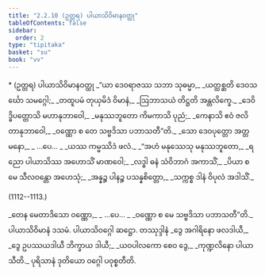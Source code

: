 ```yaml
---
title: "2.2.10 (ဥတ္တရ) ပါယာသိဝိမာနဝတ္ထု"
tableOfContents: false
sidebar:
  order: 2
type: "tipitaka"
basket: "su"
book: "vv"
---
```



<DynamicBreadcrumb />

<Paragraph type="center" book="vv">
* (ဥတ္တရ) ပါယာသိဝိမာနဝတ္ထု
</Paragraph>

<Division number="1108" book="vv">

<Paragraph number="953" type="verses" book="vv">
_“ယာ ဒေဝရာဇဿ သဘာ သုဓမ္မာ,_  
_ယတ္ထစ္ဆတိ ဒေဝသင်္ဃော သမဂ္ဂေါ;_  
_တထူပမံ တုယှမိဒံ ဝိမာနံ,_  
_ဩဘာသယံ တိဋ္ဌတိ အန္တလိက္ခေ._  

</Paragraph>

</Division>
<Division number="1109" book="vv">

<Paragraph number="954" type="verses" book="vv">
_ဒေဝိဒ္ဓိပတ္တောသိ မဟာနုဘာဝေါ,_  
_မနုဿဘူတော ကိမကာသိ ပုညံ;_  
_ကေနာသိ ဧဝံ ဇလိတာနုဘာဝေါ,_  
_ဝဏ္ဏော စ တေ သဗ္ဗဒိသာ ပဘာသတီ”တိ._  

</Paragraph>

</Division>
<Division number="1110" book="vv">

<Paragraph number="955" type="verses" book="vv">
_သော ဒေဝပုတ္တော အတ္တမနော,_  
_ …ပေ… _  
_ယဿ ကမ္မဿိဒံ ဖလံ._  

</Paragraph>

</Division>
<Division number="1111" book="vv">

<Paragraph number="956" type="verses" book="vv">
_“အဟံ မနုဿေသု မနုဿဘူတော,_  
_ရညော ပါယာသိဿ အဟောသိံ မာဏဝေါ;_  
_လဒ္ဓါ ဓနံ သံဝိဘာဂံ အကာသိံ,_  
_ပိယာ စ မေ သီလဝန္တော အဟေသုံ;_  
_အန္နဉ္စ ပါနဉ္စ ပသန္နစိတ္တော,_  
_သက္ကစ္စ ဒါနံ ဝိပုလံ အဒါသိံ._  


(1112--1113.)
</Paragraph>

<Paragraph number="957" type="verses" book="vv">
_တေန မေတာဒိသော ဝဏ္ဏော,_  
_ …ပေ… _  
_ဝဏ္ဏော စ မေ သဗ္ဗဒိသာ ပဘာသတီ”တိ._  


</Paragraph>
</Division>

<Paragraph number="958" type="center" book="vv">
ပါယာသိဝိမာနံ ဒသမံ.



</Paragraph>

<Paragraph number="959" type="center" book="vv">
ပါယာသိဝဂ္ဂေါ ဆဋ္ဌော.



</Paragraph>

<Paragraph number="960" type="center" book="vv">
တဿုဒ္ဒါနံ


</Paragraph>

<Paragraph number="961" type="verses" book="vv">
_ဒွေ အဂါရိနော ဖလဒါယီ,_  
_ဒွေ ဥပဿယဒါယီ ဘိက္ခာယ ဒါယီ;_  
_ယဝပါလကော စေဝ ဒွေ,_  
_ကုဏ္ဍလိနော ပါယာသီတိ._  


</Paragraph>

<Paragraph number="962" type="center" book="vv">
ပုရိသာနံ ဒုတိယော ဝဂ္ဂေါ ပဝုစ္စတီတိ.
</Paragraph>